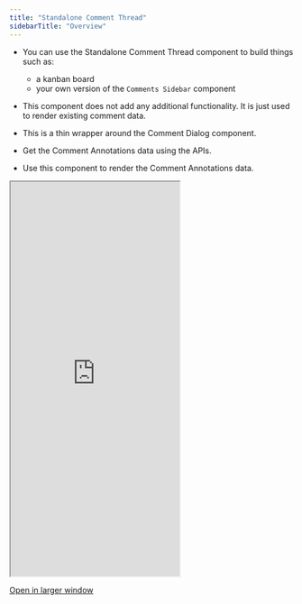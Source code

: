 ```yaml
---
title: "Standalone Comment Thread"
sidebarTitle: "Overview"
---
```


- You can use the Standalone Comment Thread component to build things such as:
  - a kanban board
  - your own version of the `Comments Sidebar` component

- This component does not add any additional functionality. It is just used to render existing comment data.
- This is a thin wrapper around the Comment Dialog component.
- Get the Comment Annotations data using the APIs.
- Use this component to render the Comment Annotations data.

<Frame>
    <iframe
      src="https://landing-page-demo-velt.vercel.app/?feature=comment-thread"
      allow="camera; microphone"
      className="w-full"
      height="700px"
    ></iframe>
</Frame>

[Open in larger window](https://landing-page-demo-velt.vercel.app/?feature=comment-thread)

